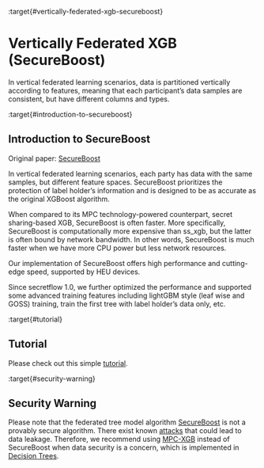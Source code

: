 :target{#vertically-federated-xgb-secureboost}

# Vertically Federated XGB (SecureBoost)

In vertical federated learning scenarios, data is partitioned vertically according to features, meaning that each participant’s data samples are consistent, but have different columns and types.

:target{#introduction-to-secureboost}

## Introduction to SecureBoost

Original paper: [SecureBoost](https://arxiv.org/abs/1901.08755)

In vertical federated learning scenarios, each party has data with the same samples, but different feature spaces. SecureBoost prioritizes the protection of label holder’s information and is designed to be as accurate as the original XGBoost algorithm.

When compared to its MPC technology-powered counterpart, secret sharing-based XGB, SecureBoost is often faster. More specifically, SecureBoost is computationally more expensive than ss\_xgb, but the latter is often bound by network bandwidth. In other words, SecureBoost is much faster when we have more CPU power but less network resources.

Our implementation of SecureBoost offers high performance and cutting-edge speed, supported by HEU devices.

Since secretflow 1.0, we further optimized the performance and supported some advanced training features including lightGBM style (leaf wise and GOSS) training, train the first tree with label holder’s data only, etc.

:target{#tutorial}

## Tutorial

Please check out this simple [tutorial](../../../tutorial/SecureBoost.mdx).

:target{#security-warning}

## Security Warning

Please note that the federated tree model algorithm [SecureBoost](https://arxiv.org/abs/1901.08755) is not a provably secure algorithm. There exist known [attacks](https://arxiv.org/pdf/2011.09290.pdf) that could lead to data leakage. Therefore, we recommend using [MPC-XGB](https://arxiv.org/abs/2005.08479) instead of SecureBoost when data security is a concern, which is implemented in [Decision Trees](../../mpc_ml/decision_tree.mdx).
